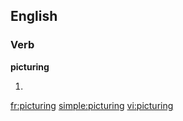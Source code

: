 ==English==

===Verb===
'''picturing'''

# {{present participle of|[[picture]]}}

[[fr:picturing]]
[[simple:picturing]]
[[vi:picturing]]